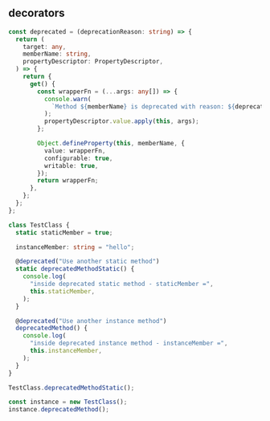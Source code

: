 
## decorators

```ts title="decorators"
const deprecated = (deprecationReason: string) => {
  return (
    target: any,
    memberName: string,
    propertyDescriptor: PropertyDescriptor,
  ) => {
    return {
      get() {
        const wrapperFn = (...args: any[]) => {
          console.warn(
            `Method ${memberName} is deprecated with reason: ${deprecationReason}`,
          );
          propertyDescriptor.value.apply(this, args);
        };

        Object.defineProperty(this, memberName, {
          value: wrapperFn,
          configurable: true,
          writable: true,
        });
        return wrapperFn;
      },
    };
  };
};

class TestClass {
  static staticMember = true;

  instanceMember: string = "hello";

  @deprecated("Use another static method")
  static deprecatedMethodStatic() {
    console.log(
      "inside deprecated static method - staticMember =",
      this.staticMember,
    );
  }

  @deprecated("Use another instance method")
  deprecatedMethod() {
    console.log(
      "inside deprecated instance method - instanceMember =",
      this.instanceMember,
    );
  }
}

TestClass.deprecatedMethodStatic();

const instance = new TestClass();
instance.deprecatedMethod();
```
